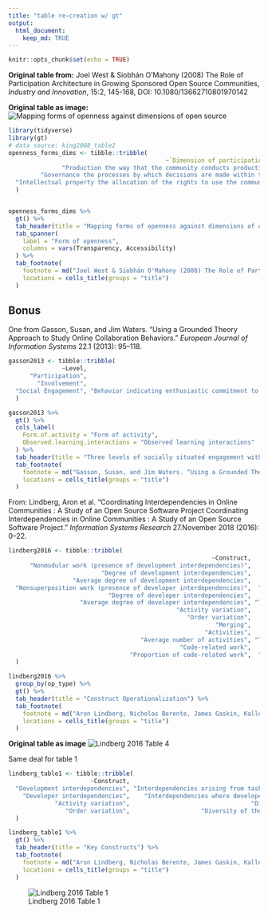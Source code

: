 ```yaml
---
title: "table re-creation w/ gt"
output: 
  html_document:
    keep_md: TRUE
---
```


```r
knitr::opts_chunk$set(echo = TRUE)
```

__Original table from:__
Joel West & Siobhán O'Mahony (2008) The Role of Participation Architecture in Growing Sponsored Open Source Communities, _Industry and Innovation_, 15:2, 145-168, DOI: 10.1080/13662710801970142

__Original table as image:__
![Mapping forms of openness against dimensions of open source](https://i.imgur.com/yXPs0Vb.png)

```r
library(tidyverse)
library(gt)
# data source: king2008_table2
openness_forms_dims <- tibble::tribble(
                                            ~`Dimension of participation architecture`,                                                                  ~`Transparency`,                                                           ~`Accessibility`,                                                                   ~`Proprietary model`,
               "Production the way that the community conducts production processes",              "Ability to read code and observe or follow production processes",                                        "Ability to change code directly",                                     "Production remains within a single corporation",
         "Governance the processes by which decisions are made within the community", "Publicly visible governance, observers can understand how decisions are made",                                   "Ability to participate in governance",                          "The corporation makes all decisions at its own discretion",
  "Intellectual property the allocation of the rights to use the community’s output",                                    "Rights to use code and access source code", "Ability to reuse and recombine code in the creation of derivative code", "Limited use rights are granted by the corporation for a licensing fee interactions"
  )


openness_forms_dims %>%
  gt() %>%
  tab_header(title = "Mapping forms of openness against dimensions of open source") %>%
  tab_spanner(
    label = "Form of openness",
    columns = vars(Transparency, Accessibility)
  ) %>%
  tab_footnote(
    footnote = md("Joel West & Siobhán O'Mahony (2008) The Role of Participation Architecture in Growing Sponsored Open Source Communities, _Industry and Innovation_, 15:2, 145-168, DOI: 10.1080/13662710801970142"),
    locations = cells_title(groups = "title")
  )
```

## Bonus

One from Gasson, Susan, and Jim Waters. “Using a Grounded Theory Approach to Study Online Collaboration Behaviors.” _European Journal of Information Systems_ 22.1 (2013): 95–118.

```r
gasson2013 <- tibble::tribble(
               ~Level,                                                                                                                                                                                                                                                                           ~Form.of.activity,                                                                                                                                                                                                           ~Observed.learning.interactions,
      "Participation",                                                                                                                         "Observable behavior that denotes interaction with course materials through passive activity and externalization (reproduction) of knowledge acquired in this way.",                                                                    "Predominantly contractual reproduction of knowledge, as student grades depend on the frequency and quality of discussion posts. This results in individual learning.",
        "Involvement",                                                               "Behavior that indicates a psychological state of identifi- cation with course objects, indicating the internalization of knowledge from other learners and the reuse (objectivation) of such knowledge in discussion posts.",                                               "Engaged students, who appear to be enthusiastic about the topic and who debate points raised by others. This results in a joint learning outcome (shared knowledge across peer-learners).",
  "Social Engagement", "Behavior indicating enthusiastic commitment to the facilitation and direction of sustained learning (cycles of knowledge externalization, objectivation, internalization, and reframing). Socially engaged students interacted with peers in the learning community as well as the topic.", "Students who actively manage social interactions with peer-learners, explicitly facilitating or directing discussions to reframe the subject of discussion. This results in the active co-construction of knowledge with peer-learners."
  )

gasson2013 %>%
  gt() %>%
  cols_label(
    Form.of.activity = "Form of activity",
    Observed.learning.interactions = "Observed learning interactions"
  ) %>%
  tab_header(title = "Three levels of socially situated engagement with the peer learning community") %>%
  tab_footnote(
    footnote = md("Gasson, Susan, and Jim Waters. “Using a Grounded Theory Approach to Study Online Collaboration Behaviors.” _European Journal of Information Systems_ 22.1 (2013): 95–118."),
    locations = cells_title(groups = "title")
  )

```

From: Lindberg, Aron et al. “Coordinating Interdependencies in Online Communities : A Study of an Open Source Software Project Coordinating Interdependencies in Online Communities : A Study of an Open Source Software Project.” _Information Systems Research_ 27.November 2018 (2016): 0–22.

```r
lindberg2016 <- tibble::tribble(
                                                         ~Construct,                                                                                             ~Operationalization,                        ~op_type,
      "Nonmodular work (presence of development interdependencies)",                   "A dummy variable indicating which pull requests have two or more files associated with them", "Development interdependencies",
                          "Degree of development interdependencies",                                                        "Total number of files being coedited in a pull request", "Development interdependencies",
                  "Average degree of development interdependencies",        "The average number of files being coedited in a pull request within a specific subset of pull requests", "Development interdependencies",
  "Nonsuperposition work (presence of developer interdependencies)",  "A binary variable indicating which pull requests have two or more developers working on them codebase or not",   "Developer interdependencies",
                            "Degree of developer interdependencies",                                                       "Number of developers working together on a pull request",   "Developer interdependencies",
                    "Average degree of developer interdependencies", "The average number of developers working together on a pull request within a specific subset of pull requests",   "Developer interdependencies",
                                               "Activity variation",                                                "The Shannon (1948) entropy of activity types in a pull request",             "Routine variation",
                                                  "Order variation",           "The ratio of transitions between activity types to the total number of activities in a pull request",             "Routine variation",
                                                          "Merging",                        "Binary measure of whether a pull request has been merged into the baseline copy of the",               "Other variables",
                                                       "Activities",                                    "A count of the number of activities executed in relation to a pull request",               "Other variables",
                                     "Average number of activities", "The average number of activities executed in relation to a pull request in a specific subset of pull requests",               "Other variables",
                                                "Code-related work",                  "A binary variable indicating which pull requests have one or more files associated with them",               "Other variables",
                                  "Proportion of code-related work",  "The percentage of pull requests, within a specific subset of pull requests, that have files attached to them",               "Other variables"
  )

```

```r
lindberg2016 %>%
  group_by(op_type) %>%
  gt() %>%
  tab_header(title = "Construct Operationalization") %>%
  tab_footnote(
    footnote = md("Aron Lindberg, Nicholas Berente, James Gaskin, Kalle Lyytinen (2016) Coordinating Interdependencies in Online Communities: A Study of an Open Source Software Project. _Information Systems Research_"),
    locations = cells_title(groups = "title")
  )
```

__Original table as image__
![Lindberg 2016 Table 4](https://i.imgur.com/B4MezFX.png)


Same deal for table 1

```r
lindberg_table1 <- tibble::tribble(
                       ~Construct,                                                                                         ~Definition,
  "Development interdependencies", "Interdependencies arising from tasks that necessitate unanticipated interactions with other tasks",
    "Developer interdependencies",    "Interdependencies where developers require input from other developers to complete their tasks",
             "Activity variation",                                  "Diversity of activities comprising an instantiation of a routine",
                "Order variation",                    "Diversity of the sequencing of activity types in an instantiation of a routine"
  )

```

```r
lindberg_table1 %>%
  gt() %>%
  tab_header(title = "Key Constructs") %>%
  tab_footnote(
    footnote = md("Aron Lindberg, Nicholas Berente, James Gaskin, Kalle Lyytinen (2016) Coordinating Interdependencies in Online Communities: A Study of an Open Source Software Project. _Information Systems Research_"),
    locations = cells_title(groups = "title")
  )
```

![Lindberg 2016 Table 1](https://i.imgur.com/9aTX0Gp.png)
